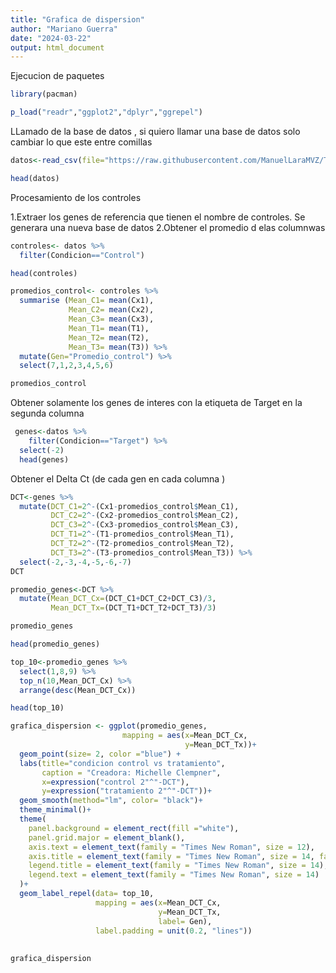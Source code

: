 ```yaml
---
title: "Grafica de dispersion"
author: "Mariano Guerra"
date: "2024-03-22"
output: html_document
---
```


Ejecucion de paquetes 
```r
library(pacman)

p_load("readr","ggplot2","dplyr","ggrepel")


```
LLamado de la base de datos , si quiero llamar una base de datos solo cambiar lo que este entre comillas 

```r
datos<-read_csv(file="https://raw.githubusercontent.com/ManuelLaraMVZ/Transcript-mica/main/datos_miRNAs.csv")

head(datos)

```
Procesamiento de los controles

1.Extraer los genes de referencia que tienen el nombre de controles.
Se generara una nueva base de datos
2.Obtener el promedio d elas columnwas 

```r
controles<- datos %>% 
  filter(Condicion=="Control")

head(controles)

promedios_control<- controles %>% 
  summarise (Mean_C1= mean(Cx1), 
             Mean_C2= mean(Cx2),
             Mean_C3= mean(Cx3),
             Mean_T1= mean(T1),
             Mean_T2= mean(T2),
             Mean_T3= mean(T3)) %>% 
  mutate(Gen="Promedio_control") %>% 
  select(7,1,2,3,4,5,6)

promedios_control
```

Obtener solamente los genes de interes con la etiqueta de Target en la segunda columna
```r
 genes<-datos %>% 
    filter(Condicion=="Target") %>% 
  select(-2)
  head(genes)
```
Obtener el Delta Ct (de cada gen en cada columna )
```r
DCT<-genes %>% 
  mutate(DCT_C1=2^-(Cx1-promedios_control$Mean_C1),
         DCT_C2=2^-(Cx2-promedios_control$Mean_C2),
         DCT_C3=2^-(Cx3-promedios_control$Mean_C3),
         DCT_T1=2^-(T1-promedios_control$Mean_T1),
         DCT_T2=2^-(T2-promedios_control$Mean_T2),
         DCT_T3=2^-(T3-promedios_control$Mean_T3)) %>% 
  select(-2,-3,-4,-5,-6,-7)
DCT
```

```r
promedio_genes<-DCT %>% 
  mutate(Mean_DCT_Cx=(DCT_C1+DCT_C2+DCT_C3)/3,
         Mean_DCT_Tx=(DCT_T1+DCT_T2+DCT_T3)/3)

promedio_genes
```
```r
head(promedio_genes)

top_10<-promedio_genes %>% 
  select(1,8,9) %>% 
  top_n(10,Mean_DCT_Cx) %>% 
  arrange(desc(Mean_DCT_Cx))

head(top_10)
```

```r
grafica_dispersion <- ggplot(promedio_genes,
                         mapping = aes(x=Mean_DCT_Cx,
                                       y=Mean_DCT_Tx))+
  geom_point(size= 2, color ="blue") +
  labs(title="condicion control vs tratamiento",
       caption = "Creadora: Michelle Clempner",
       x=expression("control 2"^"-DCT"),
       y=expression("tratamiento 2"^"-DCT"))+
  geom_smooth(method="lm", color= "black")+
  theme_minimal()+
  theme(
    panel.background = element_rect(fill ="white"),
    panel.grid.major = element_blank(),
    axis.text = element_text(family = "Times New Roman", size = 12),
    axis.title = element_text(family = "Times New Roman", size = 14, face = "bold"),
    legend.title = element_text(family = "Times New Roman", size = 14),
    legend.text = element_text(family = "Times New Roman", size = 14)
  )+
  geom_label_repel(data= top_10,
                   mapping = aes(x=Mean_DCT_Cx,
                                 y=Mean_DCT_Tx,
                                 label= Gen),
                   label.padding = unit(0.2, "lines"))
  
  
grafica_dispersion
```



